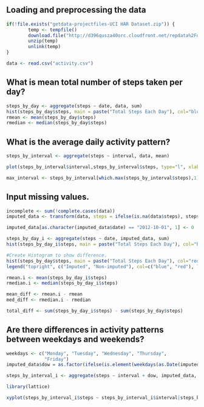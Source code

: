 ## Loading and preprocessing the data


```r
if(!file.exists("getdata-projectfiles-UCI HAR Dataset.zip")) {
        temp <- tempfile()
        download.file("http://d396qusza40orc.cloudfront.net/repdata%2Fdata%2Factivity.zip",temp)
        unzip(temp)
        unlink(temp)
}

data <- read.csv("activity.csv")
```


## What is mean total number of steps taken per day?
```r
steps_by_day <- aggregate(steps ~ date, data, sum)
hist(steps_by_day$steps, main = paste("Total Steps Each Day"), col="blue", xlab="Number of Steps")
rmean <- mean(steps_by_day$steps)
rmedian <- median(steps_by_day$steps)
```


## What is the average daily activity pattern?

```r
steps_by_interval <- aggregate(steps ~ interval, data, mean)

plot(steps_by_interval$interval,steps_by_interval$steps, type="l", xlab="Interval", ylab="Number of Steps",main="Average Number of Steps per Day by Interval")

max_interval <- steps_by_interval[which.max(steps_by_interval$steps),1]
```


## Input missing values. 

```r
incomplete <- sum(!complete.cases(data))
imputed_data <- transform(data, steps = ifelse(is.na(data$steps), steps_by_interval$steps[match(data$interval, steps_by_interval$interval)], data$steps))
```


```r
imputed_data[as.character(imputed_data$date) == "2012-10-01", 1] <- 0
```


```r
steps_by_day_i <- aggregate(steps ~ date, imputed_data, sum)
hist(steps_by_day_i$steps, main = paste("Total Steps Each Day"), col="blue", xlab="Number of Steps")

#Create Histogram to show difference. 
hist(steps_by_day$steps, main = paste("Total Steps Each Day"), col="red", xlab="Number of Steps", add=T)
legend("topright", c("Imputed", "Non-imputed"), col=c("blue", "red"), lwd=10)
```


```r
rmean.i <- mean(steps_by_day_i$steps)
rmedian.i <- median(steps_by_day_i$steps)
```


```r
mean_diff <- rmean.i - rmean
med_diff <- rmedian.i - rmedian
```


```r
total_diff <- sum(steps_by_day_i$steps) - sum(steps_by_day$steps)
```

## Are there differences in activity patterns between weekdays and weekends?

``` r
weekdays <- c("Monday", "Tuesday", "Wednesday", "Thursday", 
              "Friday")
imputed_data$dow = as.factor(ifelse(is.element(weekdays(as.Date(imputed_data$date)),weekdays), "Weekday", "Weekend"))

steps_by_interval_i <- aggregate(steps ~ interval + dow, imputed_data, mean)

library(lattice)

xyplot(steps_by_interval_i$steps ~ steps_by_interval_i$interval|steps_by_interval_i$dow, main="Average Steps per Day by Interval",xlab="Interval", ylab="Steps",layout=c(1,2), type="l")

```